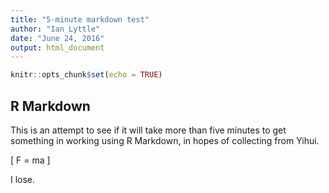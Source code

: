 ```yaml
---
title: "5-minute markdown test"
author: "Ian Lyttle"
date: "June 24, 2016"
output: html_document
---
```


```r
knitr::opts_chunk$set(echo = TRUE)
```

## R Markdown

This is an attempt to see if it will take more than five minutes to get something in working using R Markdown, in hopes of collecting from Yihui.

\[
F = ma
\]

I lose.